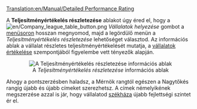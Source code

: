 [[Translation:en/Manual/Detailed Performance Rating]]


A '''Teljesítményértékelés részletezése''' ablakot úgy éred el, hogy a [[File:en/Company league table button.png]] ''Vállalatok helyezése'' gombot a [[hu/Manual/Felhasználói felület#a-menusor|menüsoron]] hosszan megnyomod, majd a legördülő menün a ''Teljesítményértékelés részletezése'' lehetőséget választod. Az információs ablak a vállalat részletes teljesítményértékelését mutatja, a [[hu/Manual/Game Mechanics/Main Page#vallalatok-ertekelese|vállalatok értékelése]] szempontjából figyelembe vett tényezők alapján.
<center>[[File:en/Manual/Performancerating.png|center|frame|A ''Teljesítményértékelés részletezése'' információs ablak]]</center>


Ahogy a pontszerzésben haladsz, a Mérnök rangtól egészen a Nagytőkés rangig újabb és újabb címeket szerezhetsz. A címek némelyikének megszerzése azzal is jár, hogy vállalatod [[hu/Archive/Manual/Székház|székháza]] újabb fejlettségi szintet ér el.